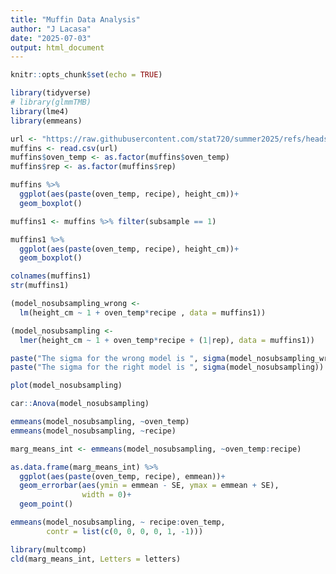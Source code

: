 ```yaml
---
title: "Muffin Data Analysis"
author: "J Lacasa"
date: "2025-07-03"
output: html_document
---
```


```r
knitr::opts_chunk$set(echo = TRUE)
```

```r
library(tidyverse)
# library(glmmTMB)
library(lme4)
library(emmeans)
```


```r
url <- "https://raw.githubusercontent.com/stat720/summer2025/refs/heads/main/data/muffin_data.csv"
muffins <- read.csv(url)
muffins$oven_temp <- as.factor(muffins$oven_temp)
muffins$rep <- as.factor(muffins$rep)
```

```r
muffins %>% 
  ggplot(aes(paste(oven_temp, recipe), height_cm))+
  geom_boxplot()

```

```r
muffins1 <- muffins %>% filter(subsample == 1)
```

```r
muffins1 %>% 
  ggplot(aes(paste(oven_temp, recipe), height_cm))+
  geom_boxplot()

```

```r
colnames(muffins1)
str(muffins1)

(model_nosubsampling_wrong <- 
  lm(height_cm ~ 1 + oven_temp*recipe , data = muffins1))

(model_nosubsampling <- 
  lmer(height_cm ~ 1 + oven_temp*recipe + (1|rep), data = muffins1))

paste("The sigma for the wrong model is ", sigma(model_nosubsampling_wrong))
paste("The sigma for the right model is ", sigma(model_nosubsampling))
```

```r
plot(model_nosubsampling)
```


```r
car::Anova(model_nosubsampling)
```

```r
emmeans(model_nosubsampling, ~oven_temp)
emmeans(model_nosubsampling, ~recipe)
```

```r
marg_means_int <- emmeans(model_nosubsampling, ~oven_temp:recipe)
```
```r
as.data.frame(marg_means_int) %>% 
  ggplot(aes(paste(oven_temp, recipe), emmean))+
  geom_errorbar(aes(ymin = emmean - SE, ymax = emmean + SE), 
                width = 0)+
  geom_point()

```

```r
emmeans(model_nosubsampling, ~ recipe:oven_temp, 
        contr = list(c(0, 0, 0, 0, 1, -1)))
```

```r
library(multcomp)
cld(marg_means_int, Letters = letters)
```



